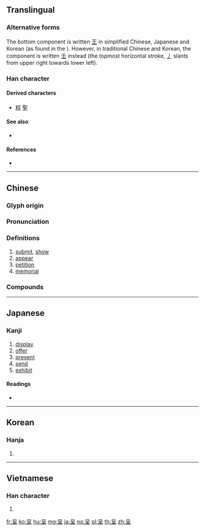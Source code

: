 {{character info/new}}
{{character info/new|0x2f83e}}
{{also|害}}

==Translingual==

===Alternative forms===
The bottom component is written [[王]] in simplified Chinese, Japanese and Korean (as found in the {{w|Kangxi dictionary}}). However, in traditional Chinese and Korean, the component is written [[壬]] instead (the topmost horizontal stroke, [[丿]] slants from upper right towards lower left).

===Han character===
{{Han char|rn=30|rad=口|as=04|sn=7|four=60104|canj=RHG,RMG|ids=⿱口王(GJV),⿱口壬(HTK)}}

====Derived characters====
* [[程]] [[聖]]

====See also====
* {{l|mul|害}}

====References====
* {{Han ref|kx=0181.170|dkj=03401|dj=0396.130|hdz=10585.010|uh=5448|ud=21576|bh=A765|bd=42853}}

----

==Chinese==
{{zh-forms}}

===Glyph origin===
{{Han etym}}

===Pronunciation===
{{zh-pron
|m=chéng
|c=cing4
|mc=y
|oc=y
|ma=
|cat=v,n
}}

===Definitions===
{{zh-hanzi}}

# [[submit]], [[show]]
# [[appear]]
# [[petition]]
# [[memorial]]

===Compounds===
{{zh-der|呈現|呈報|呈文|呈請|呈遞|辭呈}}

----

==Japanese==

===Kanji===
{{ja-kanji|grade=c|rs=口04}}

# [[display]]
# [[offer]]
# [[present]]
# [[send]]
# [[exhibit]]

====Readings====
* {{ja-readings|goon=[[じょう]] (jō)|kanon=[[てい]] (tei)|kun=[[しめす]] (shimesu)}}

----

==Korean==

===Hanja===
{{ko-hanja|hangeul=정|rv=jeong|mr=chŏng}}

# {{defn|lang=ko|sort=口04}}

----

==Vietnamese==

===Han character===
{{vi-readings|rs=口04| hanviet = [[trình]], [[chiềng]], [[chường]], [[triềng]], [[rềnh]], [[trành]], [[xình]]}}

# {{defn|lang=vi|sort=口04}}

[[fr:呈]]
[[ko:呈]]
[[hu:呈]]
[[mg:呈]]
[[ja:呈]]
[[no:呈]]
[[pl:呈]]
[[th:呈]]
[[zh:呈]]